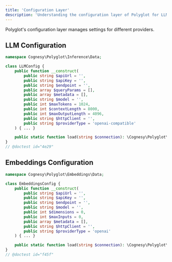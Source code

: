 ```yaml
---
title: 'Configuration Layer'
description: 'Understanding the configuration layer of Polyglot for LLM and Embeddings.'
---
```


Polyglot's configuration layer manages settings for different providers.

## LLM Configuration

```php
namespace Cognesy\Polyglot\Inference\Data;

class LLMConfig {
    public function __construct(
        public string $apiUrl = '',
        public string $apiKey = '',
        public string $endpoint = '',
        public array $queryParams = [],
        public array $metadata = [],
        public string $model = '',
        public int $maxTokens = 1024,
        public int $contextLength = 8000,
        public int $maxOutputLength = 4096,
        public string $httpClient = '',
        public string $providerType = 'openai-compatible'
    ) { ... }

    public static function load(string $connection): \Cognesy\Polyglot\Inference\Config\LLMConfig { ... }
}
// @doctest id="4e29"
```

## Embeddings Configuration

```php
namespace Cognesy\Polyglot\Embeddings\Data;

class EmbeddingsConfig {
    public function __construct(
        public string $apiUrl = '',
        public string $apiKey = '',
        public string $endpoint = '',
        public string $model = '',
        public int $dimensions = 0,
        public int $maxInputs = 0,
        public array $metadata = [],
        public string $httpClient = '',
        public string $providerType = 'openai'
    ) { ... }

    public static function load(string $connection): \Cognesy\Polyglot\Embeddings\Config\EmbeddingsConfig { ... }
}
// @doctest id="f45f"
```
